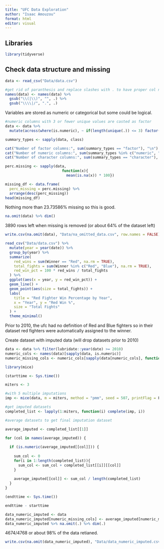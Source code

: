 ```yaml
---
title: "UFC Data Exploration"
author: "Isaac Amouzou"
format: html
editor: visual
---
```


## Libraries

```r
library(tidyverse)
```

## Check data structure and missing

```r
data <- read_csv("Data/data.csv")

#get rid of paranthesis and replace slashes with . to have proper col names
names(data) <- names(data) %>%
  gsub("\\(|\\)", "", .) %>%   
  gsub("\\\\|/", ".", .) 
```

Variables are stored as numeric or categorical but some could be logical.

```r

#numeric columns with 3 or fewer unique values are casted as factor
data <- data %>%
  mutate(across(where(is.numeric), ~ if(length(unique(.)) <= 3) factor(.) else .))

summary_types <- sapply(data, class)

cat("Number of factor columns:", sum(summary_types == "factor"), "\n")
cat("Number of numeric columns:", sum(summary_types %in% c("numeric", "integer")), "\n")
cat("Number of character columns:", sum(summary_types == "character"), "\n")
```

```r
perc.missing <- sapply(data,
                          function(x){
                            mean(is.na(x)) * 100})

missing_df <- data.frame(
  perc_missing = perc.missing) %>% 
  arrange(desc(perc_missing))
head(missing_df)  
```

Nothing more than 23.73586% missing so this is good.

```r
na.omit(data) %>% dim()

```

3890 rows left when missing is removed (or about 64% of the dataset left)

```r
write.csv(na.omit(data), "Data/na_omitted_data.csv", row.names = FALSE)
```

```r
read_csv("Data/data.csv") %>%
  mutate(year = year(date)) %>%
  group_by(year) %>%
  summarize(
    red_wins = sum(Winner == "Red", na.rm = TRUE),
    total_fights = sum(Winner %in% c("Red", "Blue"), na.rm = TRUE),
    red_win_pct = 100 * red_wins / total_fights
  ) %>%
  ggplot(aes(x = year, y = red_win_pct)) +
  geom_line() +
  geom_point(aes(size = total_fights)) +
  labs(
    title = "Red Fighter Win Percentage by Year",
    x = "Year", y = "Red Win %",
    size = "Total Fights"
  ) +
  theme_minimal()
```

Prior to 2010, the ufc had no definition of Red and Blue fighters so in their dataset red fighters were automatically assigned to the winner.

Create dataset with imputed data (will drop datasets prior to 2010)

```r
data <- data %>% filter(lubridate::year(date) >= 2010)
numeric_cols <- names(data)[sapply(data, is.numeric)]
numeric_missing_cols <- numeric_cols[sapply(data[numeric_cols], function(x) any(is.na(x)))]
```

```r
library(mice)

(starttime <- Sys.time())

miters <- 3

#with 5 multiple imputations
imp <- mice(data, m = miters, method = "pmm", seed = 507, printFlag = F)

#get imputed datasets
completed_list <- lapply(1:miters, function(i) complete(imp, i))

#average datasets to get final imputation dataset

average_imputed <- completed_list[[1]]  

for (col in names(average_imputed)) {
  
  if (is.numeric(average_imputed[[col]])) {
    
    sum_col <- 0
    for(i in 1:length(completed_list)){
      sum_col <- sum_col + completed_list[[i]][[col]]
    }
    
    average_imputed[[col]] <- sum_col / length(completed_list)
  }
}

(endttime <- Sys.time())
```

```r
endttime - starttime
```

```r
data_numeric_imputed <- data
data_numeric_imputed[numeric_missing_cols] <- average_imputed[numeric_missing_cols]
data_numeric_imputed %>% na.omit(.) %>% dim(.)

```

4674/4768 or about 98% of the data retianed.

```r
write.csv(na.omit(data_numeric_imputed), "Data/data_numeric_imputed.csv", row.names = FALSE)
```
